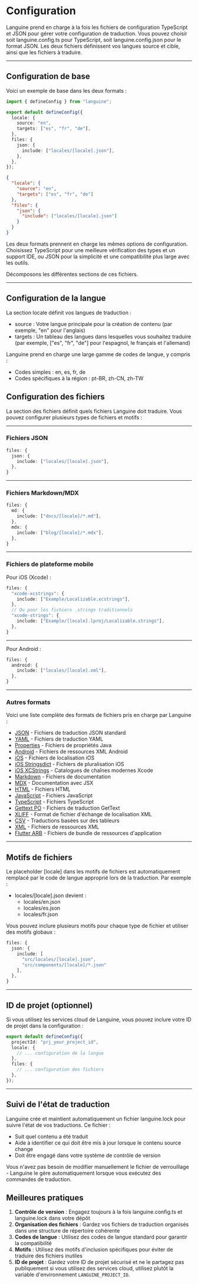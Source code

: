 # Configuration

Languine prend en charge à la fois les fichiers de configuration TypeScript et JSON pour gérer votre configuration de traduction. Vous pouvez choisir soit languine.config.ts pour TypeScript, soit languine.config.json pour le format JSON. Les deux fichiers définissent vos langues source et cible, ainsi que les fichiers à traduire.

---

## Configuration de base

Voici un exemple de base dans les deux formats :

```typescript title="languine.config.ts"
import { defineConfig } from "languine";

export default defineConfig({
  locale: {
    source: "en",
    targets: ["es", "fr", "de"],
  },
  files: {
    json: {
      include: ["locales/[locale].json"],
    },
  },
});
```

```json title="languine.config.json"
{
  "locale": {
    "source": "en",
    "targets": ["es", "fr", "de"]
  },
  "files": {
    "json": {
      "include": ["locales/[locale].json"]
    }
  }
}
```

Les deux formats prennent en charge les mêmes options de configuration. Choisissez TypeScript pour une meilleure vérification des types et un support IDE, ou JSON pour la simplicité et une compatibilité plus large avec les outils.

Décomposons les différentes sections de ces fichiers.

---

## Configuration de la langue

La section locale définit vos langues de traduction :

- source : Votre langue principale pour la création de contenu (par exemple, "en" pour l'anglais)
- targets : Un tableau des langues dans lesquelles vous souhaitez traduire (par exemple, ["es", "fr", "de"] pour l'espagnol, le français et l'allemand)

Languine prend en charge une large gamme de codes de langue, y compris :
- Codes simples : en, es, fr, de
- Codes spécifiques à la région : pt-BR, zh-CN, zh-TW

## Configuration des fichiers

La section des fichiers définit quels fichiers Languine doit traduire. Vous pouvez configurer plusieurs types de fichiers et motifs :

---

### Fichiers JSON
```typescript
files: {
  json: {
    include: ["locales/[locale].json"],
  },
}
```

---

### Fichiers Markdown/MDX
```typescript
files: {
  md: {
    include: ["docs/[locale]/*.md"],
  },
  mdx: {
    include: ["blog/[locale]/*.mdx"],
  },
}
```

---

### Fichiers de plateforme mobile

Pour iOS (Xcode) :
```typescript
files: {
  "xcode-xcstrings": {
    include: ["Example/Localizable.xcstrings"],
  },
  // Ou pour les fichiers .strings traditionnels
  "xcode-strings": {
    include: ["Example/[locale].lproj/Localizable.strings"],
  },
}
```

---

Pour Android :
```typescript
files: {
  android: {
    include: ["locales/[locale].xml"],
  },
}
```

---

### Autres formats

Voici une liste complète des formats de fichiers pris en charge par Languine :

- [JSON](/docs/json) - Fichiers de traduction JSON standard
- [YAML](/docs/yaml) - Fichiers de traduction YAML
- [Properties](/docs/properties) - Fichiers de propriétés Java
- [Android](/docs/android) - Fichiers de ressources XML Android
- [iOS](/docs/ios) - Fichiers de localisation iOS
- [iOS Stringsdict](/docs/xcode-stringsdict) - Fichiers de pluralisation iOS
- [iOS XCStrings](/docs/xcode-xcstrings) - Catalogues de chaînes modernes Xcode
- [Markdown](/docs/md) - Fichiers de documentation
- [MDX](/docs/mdx) - Documentation avec JSX
- [HTML](/docs/html) - Fichiers HTML
- [JavaScript](/docs/js) - Fichiers JavaScript
- [TypeScript](/docs/ts) - Fichiers TypeScript
- [Gettext PO](/docs/po) - Fichiers de traduction GetText
- [XLIFF](/docs/xliff) - Format de fichier d'échange de localisation XML
- [CSV](/docs/csv) - Traductions basées sur des tableurs
- [XML](/docs/xml) - Fichiers de ressources XML
- [Flutter ARB](/docs/arb) - Fichiers de bundle de ressources d'application

---

## Motifs de fichiers

Le placeholder [locale] dans les motifs de fichiers est automatiquement remplacé par le code de langue approprié lors de la traduction. Par exemple :

- locales/[locale].json devient :
  - locales/en.json
  - locales/es.json
  - locales/fr.json

Vous pouvez inclure plusieurs motifs pour chaque type de fichier et utiliser des motifs globaux :
```typescript
files: {
  json: {
    include: [
      "src/locales/[locale].json",
      "src/components/[locale]/*.json"
    ],
  },
}
```

---

## ID de projet (optionnel)

Si vous utilisez les services cloud de Languine, vous pouvez inclure votre ID de projet dans la configuration :

```typescript
export default defineConfig({
  projectId: "prj_your_project_id",
  locale: {
    // ... configuration de la langue
  },
  files: {
    // ... configuration des fichiers
  },
});
```

---

## Suivi de l'état de traduction

Languine crée et maintient automatiquement un fichier languine.lock pour suivre l'état de vos traductions. Ce fichier :

- Suit quel contenu a été traduit
- Aide à identifier ce qui doit être mis à jour lorsque le contenu source change
- Doit être engagé dans votre système de contrôle de version

Vous n'avez pas besoin de modifier manuellement le fichier de verrouillage - Languine le gère automatiquement lorsque vous exécutez des commandes de traduction.

## Meilleures pratiques

1. **Contrôle de version** : Engagez toujours à la fois languine.config.ts et languine.lock dans votre dépôt
2. **Organisation des fichiers** : Gardez vos fichiers de traduction organisés dans une structure de répertoire cohérente
3. **Codes de langue** : Utilisez des codes de langue standard pour garantir la compatibilité
4. **Motifs** : Utilisez des motifs d'inclusion spécifiques pour éviter de traduire des fichiers inutiles
5. **ID de projet** : Gardez votre ID de projet sécurisé et ne le partagez pas publiquement si vous utilisez des services cloud, utilisez plutôt la variable d'environnement `LANGUINE_PROJECT_ID`.